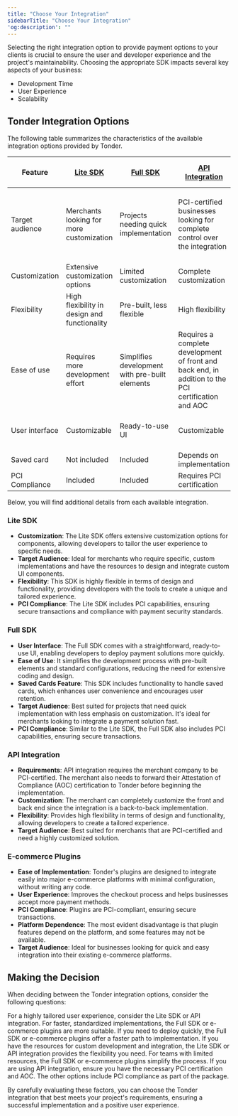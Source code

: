 ```yaml
---
title: "Choose Your Integration"
sidebarTitle: "Choose Your Integration"
'og:description': ""
---
```


Selecting the right integration option to provide payment options to your clients is crucial to ensure the user and developer experience and the project's maintainability. Choosing the appropriate SDK impacts several key aspects of your business:

- Development Time
- User Experience
- Scalability

## Tonder Integration Options

The following table summarizes the characteristics of the available integration options provided by Tonder.

| Feature| [Lite SDK](#lite-sdk)| [Full SDK](#full-sdk)| [API Integration](api-integration)| [E-commerce Plugins](#e-commerce-plugins)|
|------------------------|----------------------------------------------|--------------------------------------|----------------------------------------|----------------------------------------|
| Target audience    | Merchants looking for more customization   | Projects needing quick implementation| PCI-certified businesses looking for complete control over the integration | Businesses using e-commerce platforms looking to offer more payment options |
| Customization      | Extensive customization options             | Limited customization                | Complete customization                | Limited to platform|
| Flexibility        | High flexibility in design and functionality | Pre-built, less flexible             | High flexibility                       | Depends on the e-commerce platform                    |
| Ease of use        | Requires more development effort            | Simplifies development with pre-built elements | Requires a complete development of front and back end, in addition to the PCI certification and AOC    | Simple to integrate with minimal configuration |
| User interface     | Customizable                                 | Ready-to-use UI                      | Customizable                            | Depends on the e-commerce platform           |
| Saved card | Not included                                | Included                             | Depends on implementation               | Depends on platform                    |
| PCI Compliance     | Included                                     | Included                             | Requires PCI certification              | Included                               |

Below, you will find additional details from each available integration.

### Lite SDK

- **Customization**: The Lite SDK offers extensive customization options for components, allowing developers to tailor the user experience to specific needs.
- **Target Audience**: Ideal for merchants who require specific, custom implementations and have the resources to design and integrate custom UI components.
- **Flexibility**: This SDK is highly flexible in terms of design and functionality, providing developers with the tools to create a unique and tailored experience.
- **PCI Compliance**: The Lite SDK includes PCI capabilities, ensuring secure transactions and compliance with payment security standards.

### Full SDK

- **User Interface**: The Full SDK comes with a straightforward, ready-to-use UI, enabling developers to deploy payment solutions more quickly.
- **Ease of Use**: It simplifies the development process with pre-built elements and standard configurations, reducing the need for extensive coding and design.
- **Saved Cards Feature**: This SDK includes functionality to handle saved cards, which enhances user convenience and encourages user retention.
- **Target Audience**: Best suited for projects that need quick implementation with less emphasis on customization. It's ideal for merchants looking to integrate a payment solution fast.
- **PCI Compliance**: Similar to the Lite SDK, the Full SDK also includes PCI capabilities, ensuring secure transactions.

### API Integration

- **Requirements**: API integration requires the merchant company to be PCI-certified. The merchant also needs to forward their Attestation of Compliance (AOC) certification to Tonder before beginning the implementation.
- **Customization**: The merchant can completely customize the front and back end since the integration is a back-to-back implementation.
- **Flexibility**: Provides high flexibility in terms of design and functionality, allowing developers to create a tailored experience.
- **Target Audience**: Best suited for merchants that are PCI-certified and need a highly customized solution.

### E-commerce Plugins

- **Ease of Implementation**: Tonder's plugins are designed to integrate easily into major e-commerce platforms with minimal configuration, without writing any code.
- **User Experience**: Improves the checkout process and helps businesses accept more payment methods.
- **PCI Compliance**: Plugins are PCI-compliant, ensuring secure transactions.
- **Platform Dependence**: The most evident disadvantage is that plugin features depend on the platform, and some features may not be available.
- **Target Audience**: Ideal for businesses looking for quick and easy integration into their existing e-commerce platforms.

## Making the Decision

When deciding between the Tonder integration options, consider the following questions:


<AccordionGroup>
  <Accordion title="How much customization do you need?">
    For a highly tailored user experience, consider the Lite SDK or API integration. For faster, standardized implementations, the Full SDK or e-commerce plugins are more suitable.
  </Accordion>

  <Accordion title="What is your timeline?">
    If you need to deploy quickly, the Full SDK or e-commerce plugins offer a faster path to implementation.
  </Accordion> 

  <Accordion title="What resources are available?">
    If you have the resources for custom development and integration, the Lite SDK or API integration provides the flexibility you need. For teams with limited resources, the Full SDK or e-commerce plugins simplify the process.
  </Accordion> 

  <Accordion title="What are your security requirements?">
    If you are using API integration, ensure you have the necessary PCI certification and AOC. The other options include PCI compliance as part of the package.
  </Accordion> 
</AccordionGroup>

By carefully evaluating these factors, you can choose the Tonder integration that best meets your project's requirements, ensuring a successful implementation and a positive user experience.